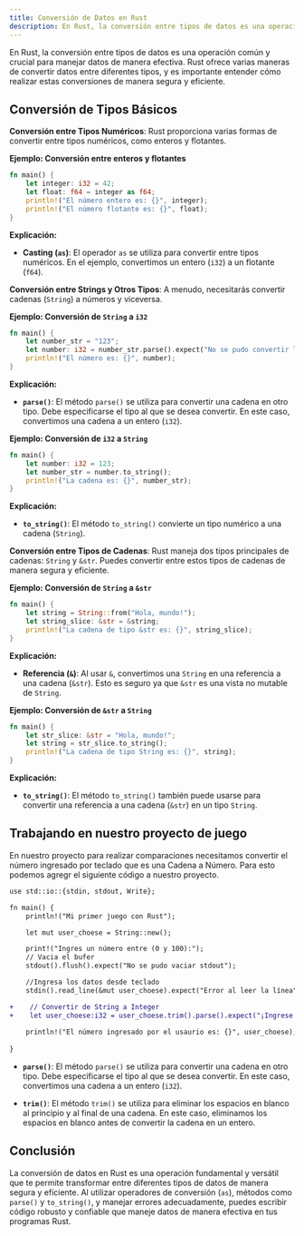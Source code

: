 ```yaml
---
title: Conversión de Datos en Rust
description: En Rust, la conversión entre tipos de datos es una operación común y crucial para manejar datos de manera efectiva. Rust ofrece varias maneras de convertir datos entre diferentes tipos, y es importante entender cómo realizar estas conversiones de manera segura y eficiente.
---
```


En Rust, la conversión entre tipos de datos es una operación común y crucial para manejar datos de manera efectiva. Rust ofrece varias maneras de convertir datos entre diferentes tipos, y es importante entender cómo realizar estas conversiones de manera segura y eficiente.

## Conversión de Tipos Básicos

**Conversión entre Tipos Numéricos**: Rust proporciona varias formas de convertir entre tipos numéricos, como enteros y flotantes.

**Ejemplo: Conversión entre enteros y flotantes**

```rust
fn main() {
    let integer: i32 = 42;
    let float: f64 = integer as f64;
    println!("El número entero es: {}", integer);
    println!("El número flotante es: {}", float);
}
```

**Explicación:**

- **Casting (`as`)**: El operador `as` se utiliza para convertir entre tipos numéricos. En el ejemplo, convertimos un entero (`i32`) a un flotante (`f64`).

**Conversión entre Strings y Otros Tipos**:  A menudo, necesitarás convertir cadenas (`String`) a números y viceversa.

**Ejemplo: Conversión de `String` a `i32`**

```rust
fn main() {
    let number_str = "123";
    let number: i32 = number_str.parse().expect("No se pudo convertir la cadena a número");
    println!("El número es: {}", number);
}
```

**Explicación:**

- **`parse()`**: El método `parse()` se utiliza para convertir una cadena en otro tipo. Debe especificarse el tipo al que se desea convertir. En este caso, convertimos una cadena a un entero (`i32`).

**Ejemplo: Conversión de `i32` a `String`**

```rust
fn main() {
    let number: i32 = 123;
    let number_str = number.to_string();
    println!("La cadena es: {}", number_str);
}
```

**Explicación:**

- **`to_string()`**: El método `to_string()` convierte un tipo numérico a una cadena (`String`).


**Conversión entre Tipos de Cadenas**: Rust maneja dos tipos principales de cadenas: `String` y `&str`. Puedes convertir entre estos tipos de cadenas de manera segura y eficiente.

**Ejemplo: Conversión de `String` a `&str`**

```rust
fn main() {
    let string = String::from("Hola, mundo!");
    let string_slice: &str = &string;
    println!("La cadena de tipo &str es: {}", string_slice);
}
```

**Explicación:**

- **Referencia (`&`)**: Al usar `&`, convertimos una `String` en una referencia a una cadena (`&str`). Esto es seguro ya que `&str` es una vista no mutable de `String`.

**Ejemplo: Conversión de `&str` a `String`**

```rust
fn main() {
    let str_slice: &str = "Hola, mundo!";
    let string = str_slice.to_string();
    println!("La cadena de tipo String es: {}", string);
}
```

**Explicación:**

- **`to_string()`**: El método `to_string()` también puede usarse para convertir una referencia a una cadena (`&str`) en un tipo `String`.


## Trabajando en nuestro proyecto de juego

En nuestro proyecto para realizar comparaciones necesitamos convertir el número ingresado por teclado que es una Cadena a Número. Para esto podemos agregr el siguiente código a nuestro proyecto.

```diff lang="rs"
use std::io::{stdin, stdout, Write};

fn main() {
    println!("Mi primer juego con Rust");

    let mut user_choese = String::new();

    print!("Ingres un número entre (0 y 100):");
    // Vacia el bufer
    stdout().flush().expect("No se pudo vaciar stdout"); 

    //Ingresa los datos desde teclado
    stdin().read_line(&mut user_choese).expect("Error al leer la línea");

+    // Convertir de String a Integer
+    let user_choese:i32 = user_choese.trim().parse().expect("¡Ingrese un número por favor!");
    
    println!("El número ingresado por el usaurio es: {}", user_choese);
   
}

```

- **`parse()`**: El método `parse()` se utiliza para convertir una cadena en otro tipo. Debe especificarse el tipo al que se desea convertir. En este caso, convertimos una cadena a un entero (`i32`).

- **`trim()`**: El método `trim()` se utiliza para eliminar los espacios en blanco al principio y al final de una cadena. En este caso, eliminamos los espacios en blanco antes de convertir la cadena en un entero.


## Conclusión

La conversión de datos en Rust es una operación fundamental y versátil que te permite transformar entre diferentes tipos de datos de manera segura y eficiente. Al utilizar operadores de conversión (`as`), métodos como `parse()` y `to_string()`, y manejar errores adecuadamente, puedes escribir código robusto y confiable que maneje datos de manera efectiva en tus programas Rust.